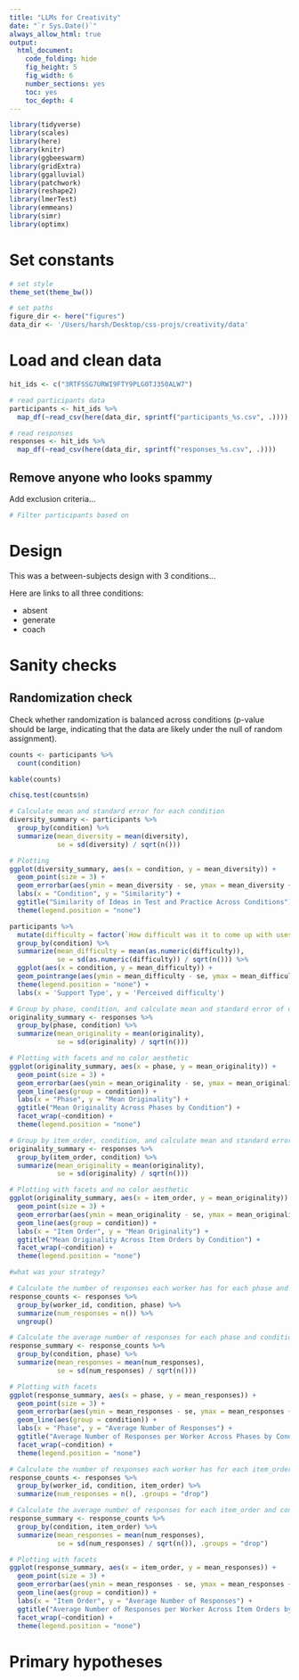 ```yaml
---
title: "LLMs for Creativity"
date: "`r Sys.Date()`"
always_allow_html: true
output:
  html_document:
    code_folding: hide
    fig_height: 5
    fig_width: 6
    number_sections: yes
    toc: yes
    toc_depth: 4
---
```


```r
library(tidyverse)
library(scales)
library(here)
library(knitr)
library(ggbeeswarm)
library(gridExtra)
library(ggalluvial)
library(patchwork)
library(reshape2)
library(lmerTest)
library(emmeans)
library(simr)
library(optimx)
```

# Set constants
```r
# set style
theme_set(theme_bw())

# set paths
figure_dir <- here("figures")
data_dir <- '/Users/harsh/Desktop/css-projs/creativity/data'
```

# Load and clean data

```r
hit_ids <- c("3RTFSSG7URWI9FTY9PLG0TJ350ALW7")

# read participants data
participants <- hit_ids %>%
  map_df(~read_csv(here(data_dir, sprintf("participants_%s.csv", .))))

# read responses
responses <- hit_ids %>%
  map_df(~read_csv(here(data_dir, sprintf("responses_%s.csv", .))))

```
## Remove anyone who looks spammy

Add exclusion criteria...

```r
# Filter participants based on 

```

# Design

This was a between-subjects design with 3 conditions...

Here are links to all three conditions:

* absent
* generate
* coach

# Sanity checks
## Randomization check

Check whether randomization is balanced across conditions (p-value should be large, indicating that the data are likely under the null of random assignment).

```r
counts <- participants %>%
  count(condition)

kable(counts)

chisq.test(counts$n)

```
```r
# Calculate mean and standard error for each condition
diversity_summary <- participants %>%
  group_by(condition) %>%
  summarize(mean_diversity = mean(diversity),
            se = sd(diversity) / sqrt(n()))

# Plotting
ggplot(diversity_summary, aes(x = condition, y = mean_diversity)) +
  geom_point(size = 3) +
  geom_errorbar(aes(ymin = mean_diversity - se, ymax = mean_diversity + se), width = 0.2) +
  labs(x = "Condition", y = "Similarity") +
  ggtitle("Similarity of Ideas in Test and Practice Across Conditions") +
  theme(legend.position = "none")
```


```r
participants %>%
  mutate(difficulty = factor(`How difficult was it to come up with uses for the last object?`, levels = c("Very easy", "Somewhat easy", "Somewhat difficult", "Very difficult"))) %>%
  group_by(condition) %>%
  summarize(mean_difficulty = mean(as.numeric(difficulty)),
            se = sd(as.numeric(difficulty)) / sqrt(n())) %>%
  ggplot(aes(x = condition, y = mean_difficulty)) +
  geom_pointrange(aes(ymin = mean_difficulty - se, ymax = mean_difficulty + se)) +
  theme(legend.position = "none") +
  labs(x = 'Support Type', y = 'Perceived difficulty')
```


```r
# Group by phase, condition, and calculate mean and standard error of originality
originality_summary <- responses %>%
  group_by(phase, condition) %>%
  summarize(mean_originality = mean(originality),
            se = sd(originality) / sqrt(n()))

# Plotting with facets and no color aesthetic
ggplot(originality_summary, aes(x = phase, y = mean_originality)) +
  geom_point(size = 3) +
  geom_errorbar(aes(ymin = mean_originality - se, ymax = mean_originality + se), width = 0.2) +
  geom_line(aes(group = condition)) +
  labs(x = "Phase", y = "Mean Originality") +
  ggtitle("Mean Originality Across Phases by Condition") +
  facet_wrap(~condition) +
  theme(legend.position = "none")
```


```r
# Group by item_order, condition, and calculate mean and standard error of originality
originality_summary <- responses %>%
  group_by(item_order, condition) %>%
  summarize(mean_originality = mean(originality),
            se = sd(originality) / sqrt(n()))

# Plotting with facets and no color aesthetic
ggplot(originality_summary, aes(x = item_order, y = mean_originality)) +
  geom_point(size = 3) +
  geom_errorbar(aes(ymin = mean_originality - se, ymax = mean_originality + se), width = 0.2) +
  geom_line(aes(group = condition)) +
  labs(x = "Item Order", y = "Mean Originality") +
  ggtitle("Mean Originality Across Item Orders by Condition") +
  facet_wrap(~condition) +
  theme(legend.position = "none")

#what was your strategy?
```


```r
# Calculate the number of responses each worker has for each phase and condition
response_counts <- responses %>%
  group_by(worker_id, condition, phase) %>%
  summarize(num_responses = n()) %>%
  ungroup()

# Calculate the average number of responses for each phase and condition, along with standard error
response_summary <- response_counts %>%
  group_by(condition, phase) %>%
  summarize(mean_responses = mean(num_responses),
            se = sd(num_responses) / sqrt(n()))

# Plotting with facets
ggplot(response_summary, aes(x = phase, y = mean_responses)) +
  geom_point(size = 3) +
  geom_errorbar(aes(ymin = mean_responses - se, ymax = mean_responses + se), width = 0.2) +
  geom_line(aes(group = condition)) +
  labs(x = "Phase", y = "Average Number of Responses") +
  ggtitle("Average Number of Responses per Worker Across Phases by Condition") +
  facet_wrap(~condition) +
  theme(legend.position = "none")
```


```r
# Calculate the number of responses each worker has for each item_order and condition
response_counts <- responses %>%
  group_by(worker_id, condition, item_order) %>%
  summarize(num_responses = n(), .groups = "drop")

# Calculate the average number of responses for each item_order and condition, along with standard error
response_summary <- response_counts %>%
  group_by(condition, item_order) %>%
  summarize(mean_responses = mean(num_responses),
            se = sd(num_responses) / sqrt(n()), .groups = "drop")

# Plotting with facets
ggplot(response_summary, aes(x = item_order, y = mean_responses)) +
  geom_point(size = 3) +
  geom_errorbar(aes(ymin = mean_responses - se, ymax = mean_responses + se), width = 0.2) +
  geom_line(aes(group = condition)) +
  labs(x = "Item Order", y = "Average Number of Responses") +
  ggtitle("Average Number of Responses per Worker Across Item Orders by Condition") +
  facet_wrap(~condition) +
  theme(legend.position = "none")
```

# Primary hypotheses


